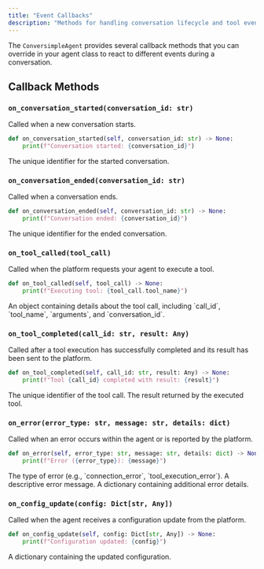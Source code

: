 ```yaml
---
title: "Event Callbacks"
description: "Methods for handling conversation lifecycle and tool events."
---
```


The `ConversimpleAgent` provides several callback methods that you can override in your agent class to react to different events during a conversation.

## Callback Methods

### `on_conversation_started(conversation_id: str)`

Called when a new conversation starts.

```python
def on_conversation_started(self, conversation_id: str) -> None:
    print(f"Conversation started: {conversation_id}")
```

<ParamField path="conversation_id" type="str" required>
  The unique identifier for the started conversation.
</ParamField>

### `on_conversation_ended(conversation_id: str)`

Called when a conversation ends.

```python
def on_conversation_ended(self, conversation_id: str) -> None:
    print(f"Conversation ended: {conversation_id}")
```

<ParamField path="conversation_id" type="str" required>
  The unique identifier for the ended conversation.
</ParamField>

### `on_tool_called(tool_call)`

Called when the platform requests your agent to execute a tool.

```python
def on_tool_called(self, tool_call) -> None:
    print(f"Executing tool: {tool_call.tool_name}")
```

<ParamField path="tool_call" type="conversimple.tools.ToolCall" required>
  An object containing details about the tool call, including `call_id`, `tool_name`, `arguments`, and `conversation_id`.
</ParamField>

### `on_tool_completed(call_id: str, result: Any)`

Called after a tool execution has successfully completed and its result has been sent to the platform.

```python
def on_tool_completed(self, call_id: str, result: Any) -> None:
    print(f"Tool {call_id} completed with result: {result}")
```

<ParamField path="call_id" type="str" required>
  The unique identifier of the tool call.
</ParamField>
<ParamField path="result" type="Any" required>
  The result returned by the executed tool.
</ParamField>

### `on_error(error_type: str, message: str, details: dict)`

Called when an error occurs within the agent or is reported by the platform.

```python
def on_error(self, error_type: str, message: str, details: dict) -> None:
    print(f"Error ({error_type}): {message}")
```

<ParamField path="error_type" type="str" required>
  The type of error (e.g., `connection_error`, `tool_execution_error`).
</ParamField>
<ParamField path="message" type="str" required>
  A descriptive error message.
</ParamField>
<ParamField path="details" type="dict" required>
  A dictionary containing additional error details.
</ParamField>

### `on_config_update(config: Dict[str, Any])`

Called when the agent receives a configuration update from the platform.

```python
def on_config_update(self, config: Dict[str, Any]) -> None:
    print(f"Configuration updated: {config}")
```

<ParamField path="config" type="Dict[str, Any]" required>
  A dictionary containing the updated configuration.
</ParamField>
